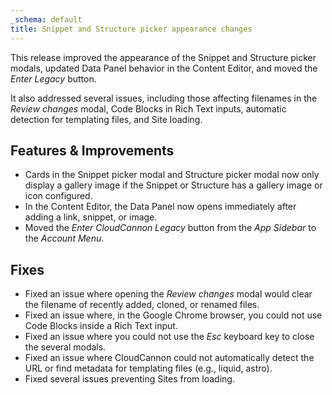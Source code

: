 ```yaml
---
_schema: default
title: Snippet and Structure picker appearance changes
---
```

This release improved the appearance of the Snippet and Structure picker modals, updated Data Panel behavior in the Content Editor, and moved the *Enter Legacy* button.

It also addressed several issues, including those affecting filenames in the *Review changes* modal, Code Blocks in Rich Text inputs, automatic detection for templating files, and Site loading.

## Features & Improvements

* Cards in the Snippet picker modal and Structure picker modal now only display a gallery image if the Snippet or Structure has a gallery image or icon configured.
* In the Content Editor, the Data Panel now opens immediately after adding a link, snippet, or image.
* Moved the *Enter CloudCannon Legacy* button from the *App Sidebar* to the *Account Menu*.

## Fixes

* Fixed an issue where opening the *Review changes* modal would clear the filename of recently added, cloned, or renamed files.
* Fixed an issue where, in the Google Chrome browser, you could not use Code Blocks inside a Rich Text input.
* Fixed an issue where you could not use the *Esc* keyboard key to close the several modals.
* Fixed an issue where CloudCannon could not automatically detect the URL or find metadata for templating files (e.g., liquid, astro).
* Fixed several issues preventing Sites from loading.